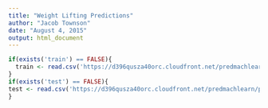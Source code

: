 ```yaml
---
title: "Weight Lifting Predictions"
author: "Jacob Townson"
date: "August 4, 2015"
output: html_document
---
```




```r
if(exists('train') == FALSE){
  train <- read.csv('https://d396qusza40orc.cloudfront.net/predmachlearn/pml-training.csv')
}
if(exists('test') == FALSE){
test <- read.csv('https://d396qusza40orc.cloudfront.net/predmachlearn/pml-testing.csv')
}
```


